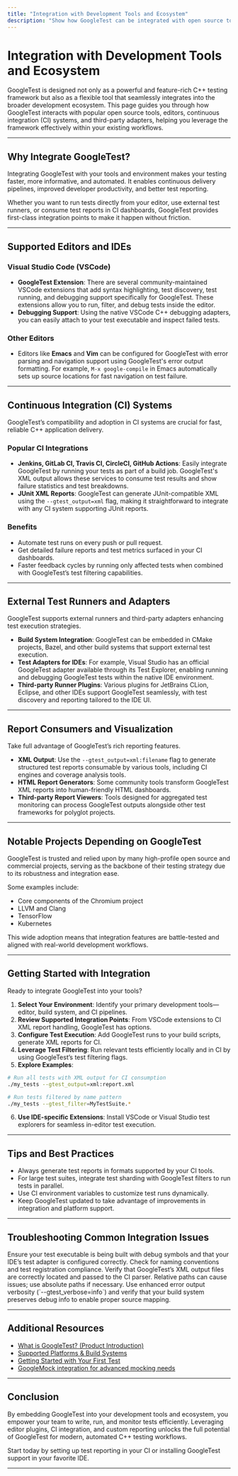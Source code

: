 ```yaml
---
title: "Integration with Development Tools and Ecosystem"
description: "Show how GoogleTest can be integrated with open source tools, editors, CI systems, and third-party adapters, including VSCode extensions, external runners, and report consumers. Highlight notable projects that depend on GoogleTest."
---
```


# Integration with Development Tools and Ecosystem

GoogleTest is designed not only as a powerful and feature-rich C++ testing framework but also as a flexible tool that seamlessly integrates into the broader development ecosystem. This page guides you through how GoogleTest interacts with popular open source tools, editors, continuous integration (CI) systems, and third-party adapters, helping you leverage the framework effectively within your existing workflows.

---

## Why Integrate GoogleTest?

Integrating GoogleTest with your tools and environment makes your testing faster, more informative, and automated. It enables continuous delivery pipelines, improved developer productivity, and better test reporting.

Whether you want to run tests directly from your editor, use external test runners, or consume test reports in CI dashboards, GoogleTest provides first-class integration points to make it happen without friction.

---

## Supported Editors and IDEs

### Visual Studio Code (VSCode)

- **GoogleTest Extension**: There are several community-maintained VSCode extensions that add syntax highlighting, test discovery, test running, and debugging support specifically for GoogleTest. These extensions allow you to run, filter, and debug tests inside the editor.
- **Debugging Support**: Using the native VSCode C++ debugging adapters, you can easily attach to your test executable and inspect failed tests.

### Other Editors

- Editors like **Emacs** and **Vim** can be configured for GoogleTest with error parsing and navigation support using GoogleTest's error output formatting. For example, `M-x google-compile` in Emacs automatically sets up source locations for fast navigation on test failure.

---

## Continuous Integration (CI) Systems

GoogleTest’s compatibility and adoption in CI systems are crucial for fast, reliable C++ application delivery.

### Popular CI Integrations

- **Jenkins, GitLab CI, Travis CI, CircleCI, GitHub Actions**: Easily integrate GoogleTest by running your tests as part of a build job. GoogleTest's XML output allows these services to consume test results and show failure statistics and test breakdowns.
- **JUnit XML Reports**: GoogleTest can generate JUnit-compatible XML using the `--gtest_output=xml` flag, making it straightforward to integrate with any CI system supporting JUnit reports.

### Benefits

- Automate test runs on every push or pull request.
- Get detailed failure reports and test metrics surfaced in your CI dashboards.
- Faster feedback cycles by running only affected tests when combined with GoogleTest’s test filtering capabilities.

---

## External Test Runners and Adapters

GoogleTest supports external runners and third-party adapters enhancing test execution strategies.

- **Build System Integration**: GoogleTest can be embedded in CMake projects, Bazel, and other build systems that support external test execution.
- **Test Adapters for IDEs**: For example, Visual Studio has an official GoogleTest adapter available through its Test Explorer, enabling running and debugging GoogleTest tests within the native IDE environment.
- **Third-party Runner Plugins**: Various plugins for JetBrains CLion, Eclipse, and other IDEs support GoogleTest seamlessly, with test discovery and reporting tailored to the IDE UI.

---

## Report Consumers and Visualization

Take full advantage of GoogleTest’s rich reporting features.

- **XML Output**: Use the `--gtest_output=xml:filename` flag to generate structured test reports consumable by various tools, including CI engines and coverage analysis tools.
- **HTML Report Generators**: Some community tools transform GoogleTest XML reports into human-friendly HTML dashboards.
- **Third-party Report Viewers**: Tools designed for aggregated test monitoring can process GoogleTest outputs alongside other test frameworks for polyglot projects.

---

## Notable Projects Depending on GoogleTest

GoogleTest is trusted and relied upon by many high-profile open source and commercial projects, serving as the backbone of their testing strategy due to its robustness and integration ease.

Some examples include:

- Core components of the Chromium project
- LLVM and Clang
- TensorFlow
- Kubernetes

This wide adoption means that integration features are battle-tested and aligned with real-world development workflows.

---

## Getting Started with Integration

Ready to integrate GoogleTest into your tools?

1. **Select Your Environment**: Identify your primary development tools—editor, build system, and CI pipelines.
2. **Review Supported Integration Points**: From VSCode extensions to CI XML report handling, GoogleTest has options.
3. **Configure Test Execution**: Add GoogleTest runs to your build scripts, generate XML reports for CI.
4. **Leverage Test Filtering**: Run relevant tests efficiently locally and in CI by using GoogleTest’s test filtering flags.
5. **Explore Examples**:

```bash
# Run all tests with XML output for CI consumption
./my_tests --gtest_output=xml:report.xml

# Run tests filtered by name pattern
./my_tests --gtest_filter=MyTestSuite.*
```

6. **Use IDE-specific Extensions**: Install VSCode or Visual Studio test explorers for seamless in-editor test execution.

---

## Tips and Best Practices

- Always generate test reports in formats supported by your CI tools.
- For large test suites, integrate test sharding with GoogleTest filters to run tests in parallel.
- Use CI environment variables to customize test runs dynamically.
- Keep GoogleTest updated to take advantage of improvements in integration and platform support.

---

## Troubleshooting Common Integration Issues

<AccordionGroup title="Common Integration Issues">
<Accordion title="Tests Not Discovered in IDE">
Ensure your test executable is being built with debug symbols and that your IDE’s test adapter is configured correctly. Check for naming conventions and test registration compliance.
</Accordion>
<Accordion title="XML Reports Not Parsed in CI">
Verify that GoogleTest’s XML output files are correctly located and passed to the CI parser. Relative paths can cause issues; use absolute paths if necessary.
</Accordion>
<Accordion title="Test Failures Not Linked to Source">
Use enhanced error output verbosity (`--gtest_verbose=info`) and verify that your build system preserves debug info to enable proper source mapping.
</Accordion>
</AccordionGroup>

---

## Additional Resources

- [What is GoogleTest? (Product Introduction)](/overview/product-intro/what-is-googletest)
- [Supported Platforms & Build Systems](/overview/integration-ecosystem/supported-platforms)
- [Getting Started with Your First Test](/getting-started/core-setup/first-test)
- [GoogleMock integration for advanced mocking needs](/overview/core-concepts/feature-quick-overview)

---

## Conclusion

By embedding GoogleTest into your development tools and ecosystem, you empower your team to write, run, and monitor tests efficiently. Leveraging editor plugins, CI integration, and custom reporting unlocks the full potential of GoogleTest for modern, automated C++ testing workflows.

Start today by setting up test reporting in your CI or installing GoogleTest support in your favorite IDE.

---
